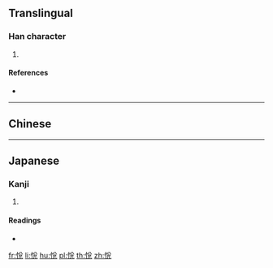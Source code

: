 ==Translingual==

===Han character===
{{Han char|rn=61|rad=心|as=06|sn=9|four=|canj=PCIU|ids=⿰忄⿱八允}}

# {{defn|Han|sort=心06}}

====References====
* {{Han ref|kx=0386.030|dkj=10605|dj=0718.040|hdz=42297.060|uh=6071|ud=24689}}

----

==Chinese==
{{zh-see|悅|v}}

----

==Japanese==

===Kanji===
{{ja-kanji|grade=|rs=心06}}

# {{defn|lang=ja|sort=心06}}

====Readings====
* {{ja-readings|on=[[えつ]] (etsu)|kun=[[よろこぶ]] (yorokobu)}}

[[fr:恱]]
[[li:恱]]
[[hu:恱]]
[[pl:恱]]
[[th:恱]]
[[zh:恱]]